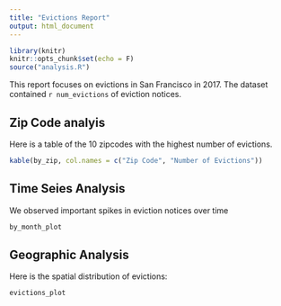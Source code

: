```yaml
---
title: "Evictions Report"
output: html_document
---
```


```r
library(knitr)
knitr::opts_chunk$set(echo = F)
source("analysis.R")
```

This report focuses on evictions in San Francisco in 2017. The dataset contained `r num_evictions` of eviction notices. 

## Zip Code analyis 
Here is a table of the 10 zipcodes with the highest number of evictions. 

```r
kable(by_zip, col.names = c("Zip Code", "Number of Evictions"))
```

## Time Seies Analysis 
We observed important spikes in eviction notices over time 

```r
by_month_plot
```

## Geographic Analysis 

Here is the spatial distribution of evictions: 


```r
evictions_plot
```


